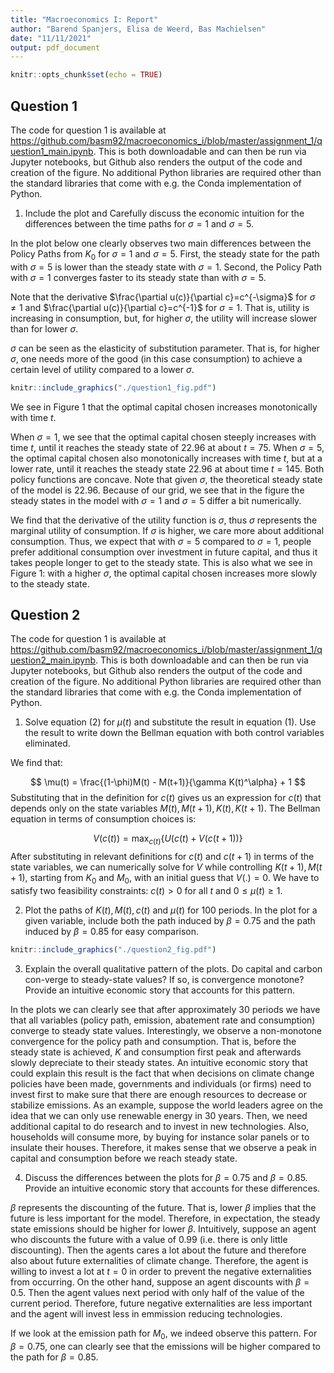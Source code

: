 ```yaml
---
title: "Macroeconomics I: Report"
author: "Barend Spanjers, Elisa de Weerd, Bas Machielsen"
date: "11/11/2021"
output: pdf_document
---
```


```r
knitr::opts_chunk$set(echo = TRUE)
```

## Question 1

The code for question 1 is available at [https://github.com/basm92/macroeconomics_i/blob/master/assignment_1/question1_main.ipynb](https://github.com/basm92/macroeconomics_i/blob/master/assignment_1/question1_main.ipynb). This is both downloadable and can then be run via Jupyter notebooks, but Github also renders the output of the code and creation of the figure. No additional Python libraries are required other than the standard libraries that come with e.g. the Conda implementation of Python.

1. Include the plot and  Carefully discuss the economic intuition for the differences between the time paths for $\sigma = 1$ and $\sigma = 5$.

In the plot below one clearly observes two main differences between the Policy Paths from $K_0$ for $\sigma=1$ and $\sigma=5$. First, the steady state for the path with $\sigma=5$ is lower than the steady state with $\sigma=1$. Second, the Policy Path with $\sigma=1$ converges faster to its steady state than with $\sigma=5$. 

Note that the derivative $\frac{\partial u(c)}{\partial c}=c^{-\sigma}$ for $\sigma \not=1$ and $\frac{\partial u(c)}{\partial c}=c^{-1}$ for $\sigma=1$. That is, utility is increasing in consumption, but, for higher $\sigma$, the utility will increase slower than for lower $\sigma$.   

$\sigma$ can be seen as the elasticity of substitution parameter. That is, for higher $\sigma$, one needs more of the good (in this case consumption) to achieve a certain level of utility compared to a lower $\sigma$. 

```r
knitr::include_graphics("./question1_fig.pdf")
```

We see in Figure 1 that the optimal capital chosen increases monotonically with time $t$.

When $\sigma = 1$, we see that the optimal capital chosen steeply increases with time $t$, until it reaches the steady state of $22.96$ at about $t = 75$. When $\sigma = 5$, the optimal capital chosen also monotonically increases with time $t$, but at a lower rate, until it reaches the steady state $22.96$ at about time $t = 145$. Both policy functions are concave. Note that given $\sigma$, the theoretical steady state of the model is $22.96$. Because of our grid, we see that in the figure the steady states in the model with $\sigma = 1$ and $\sigma = 5$ differ a bit numerically.

We find that the derivative of the utility function is $\sigma$, thus $\sigma$ represents the marginal utility of consumption. If $\sigma$ is higher, we care more about additional consumption. Thus, we expect that with $\sigma = 5$ compared to $\sigma = 1$, people prefer additional consumption over investment in future capital, and thus it takes people longer to get to the steady state. This is also what we see in Figure 1: with a higher $\sigma$, the optimal capital chosen increases more slowly to the steady state.

## Question 2

The code for question 1 is available at [https://github.com/basm92/macroeconomics_i/blob/master/assignment_1/question2_main.ipynb](https://github.com/basm92/macroeconomics_i/blob/master/assignment_1/question2_main.ipynb). This is both downloadable and can then be run via Jupyter notebooks, but Github also renders the output of the code and creation of the figure. No additional Python libraries are required other than the standard libraries that come with e.g. the Conda implementation of Python.

1. Solve equation (2) for $\mu(t)$ and substitute the result in equation (1). Use the result to write down the Bellman equation with both control variables eliminated.

We find that:

$$
\mu(t) = \frac{(1-\phi)M(t) - M(t+1)}{\gamma K(t)^\alpha} + 1
$$
Substituting that in the definition for $c(t)$ gives us an expression for $c(t)$ that depends only on the state variables $M(t), M(t+1), K(t), K(t+1)$. The Bellman equation in terms of consumption choices is:

$$
V(c(t)) = \max_{c(t)} \{U(c(t) + V(c(t+1))\}
$$
After substituting in relevant definitions for $c(t)$ and $c(t+1)$ in terms of the state variables, we can numerically solve for $V$ while controlling $K(t+1), M(t+1)$, starting from $K_0$ and $M_0$, with an initial guess that $V(.) = 0$. We have to satisfy two feasibility constraints: $c(t) > 0$ for all $t$ and $0 \leq \mu(t) \geq 1$. 

2. Plot the paths of $K(t), M(t), c(t)$ and $\mu(t)$ for 100 periods. In the plot for a given variable, include both the path induced by $\beta = 0.75$ and the path induced by $\beta = 0.85$ for easy comparison.


```r
knitr::include_graphics("./question2_fig.pdf")
```

3. Explain the overall qualitative pattern of the plots. Do capital and carbon con-verge to steady-state values? If so, is convergence monotone? Provide an intuitive economic story that accounts for this pattern.

In the plots we can clearly see that after approximately 30 periods we have that all variables (policy path, emission, abatement rate and consumption) converge to steady state values. Interestingly, we observe a non-monotone convergence for the policy path and consumption. That is, before the steady state is achieved, $K$ and consumption first peak and afterwards slowly depreciate to their steady states. An intuitive economic story that could explain this result is the fact that when decisions on climate change policies have been made, governments and individuals (or firms) need to invest first to make sure that there are enough resources to decrease or stabilize emissions. As an example, suppose the world leaders agree on the idea that we can only use renewable energy in 30 years. Then, we need additional capital to do research and to invest in new technologies. Also, households will consume more, by buying for instance solar panels or to insulate their houses. Therefore, it makes sense that we  observe a peak in capital and consumption before we reach steady state. 

4. Discuss the differences between the plots for $\beta = 0.75$ and $\beta= 0.85$. Provide an intuitive economic story that accounts for these differences.

$\beta$ represents the discounting of the future. That is, lower $\beta$ implies that the future is less important for the model. Therefore, in expectation, the steady state emissions should be higher for lower $\beta$. Intuitively, suppose an agent who discounts the future with a value of 0.99 (i.e. there is only little discounting). Then the agents cares a lot about the future and therefore also about future externalities of climate change. Therefore, the agent is willing to invest a lot at $t=0$ in order to prevent the negative externalities from occurring. On the other hand, suppose an agent discounts with $\beta=0.5$. Then the agent values next period with only half of the value of the current period. Therefore, future negative externalities are less important and the agent will invest less in emmission reducing technologies.  

If we look at the emission path for $M_0$, we indeed observe this pattern. For $\beta=0.75$, one can clearly see that the emissions will be higher compared to the path for $\beta=0.85$. 
